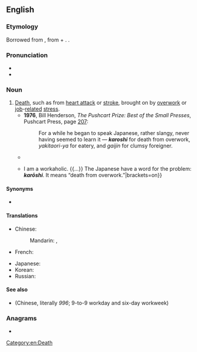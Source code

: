 ==English==
{{wikipedia}}

===Etymology===
Borrowed from {{bor|en|ja|過労死|tr=karōshi}}, from {{m|ja|過労|t=overwork|tr=karō}} + {{m|ja|死|t=death|tr=shi}}. {{doublet|en|guolaosi}}.

===Pronunciation===
* {{IPA|en|/kəˈɹəʊʃi/}}
* {{audio|en|LL-Q1860 (eng)-Vealhurl-karoshi.wav|Audio (UK)}}

===Noun===
{{en-noun|-}}

# [[death|Death]], such as from [[heart attack]] or [[stroke]], brought on by [[overwork]] or [[job]]-[[related]] [[stress]].
#* '''1976''', Bill Henderson, ''The Pushcart Prize: Best of the Small Presses'', Pushcart Press, page [http://books.google.com/books?q=began+to+speak+Japanese+karoshi&btnG=Search+Books 207]:
#*: For a while he began to speak Japanese, rather slangy, never having seemed to learn it — '''''karoshi''''' for death from overwork, ''yakitaori-ya'' for eatery, and ''gaijin'' for clumsy foreigner.
#* {{quote-book|en|year=2006|author=Ronald J. Burke|title=Research Companion to Working Time and Work Addiction|page=158|passage=Second, we discuss the problem of '''karoshi''', which is unique to Japan. Karoshi has become an increasingly serious problem.}}
#* {{quote-journal|en|year=2007|month=November|author=Gil Schwartz|title=Escape from the job monster|journal={{w|Men's Health}}|volume=22|issue=9|issn=1054-4836|page={{gbooks|AsgDAAAAMBAJ|120|karoshi}}|passage={{...}} I am a workaholic. {{...}} The Japanese have a word for the problem: '''''karōshi'''''. It means “death from overwork.”|brackets=on}}

====Synonyms====
* {{l|en|guolaosi}}

====Translations====
{{trans-top|death from overwork}}
* Chinese:
*: Mandarin: {{t+|cmn|過勞死|sc=Hani}}, {{t+|cmn|过劳死|tr=guòláosǐ|sc=Hani}}
* French: {{t+|fr|karoshi|m}}
{{trans-mid}}
* Japanese: {{t|ja|過労死|tr=かろうし, karōshi|sc=Jpan}}
* Korean: {{t+|ko|과로사|sc=Kore}}
* Russian: {{t+|ru|каро́си|f}}
{{trans-bottom}}

====See also====
* {{l|en|九九六}} (Chinese, literally ''996''; 9-to-9 workday and six-day workweek)

===Anagrams===
* {{anagrams|en|a=ahikors|koshari}}

[[Category:en:Death]]